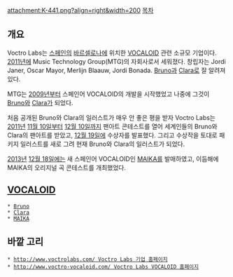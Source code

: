 attachment:K-441.png?align=right&width=200
[[목차]]




== 개요 ==
Voctro Labs는 [[스페인]]의 [[바르셀로나]]에 위치한 [[VOCALOID]] 관련 소규모 기업이다. [[2011년]]에 Music Technology Group(MTG)의 자회사로서 세워졌다. 창립자는 Jordi Janer, Oscar Mayor, Merlijn Blaauw, Jordi Bonada. [[Bruno]]과 [[Clara]]로 잘 알려져 있다.

MTG는 [[2009년]]부터 스페인어 VOCALOID의 개발을 시작했었고 나중에 그것이 [[Bruno]]와 [[Clara]]가 되었다.

처음 공개된 Bruno와 Clara의 일러스트가 매우 안 좋은 평을 받자 Voctro Labs는 [[2011년]] [[11월 10일]]부터 [[12월 10일]]까지 팬아트 콘테스트를 열어 세계인들의 Bruno와 Clara의 팬아트를 받았고, [[12월 19일]]에 수상자를 발표했다. 그리고 수상작을 토대로 패키지 일러스트를 새로 그려 현재 Bruno와 Clara의 일러스트가 되었다.

[[2013년]] [[12월 18일]]에는 새 스페인어 VOCALOID인 [[MAIKA]]를 발매하였고, 이듬해에 MAIKA의 오리지널 곡 콘테스트를 개최했었다.

== [[VOCALOID]] ==
 * [[Bruno]]
 * [[Clara]]
 * [[MAIKA]]

== 바깥 고리 ==
 * [[http://www.voctrolabs.com/ Voctro Labs 기업 홈페이지]]
 * [[http://www.voctro-vocaloid.com/ Voctro Labs VOCALOID 홈페이지]]
